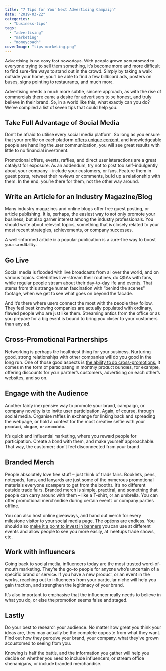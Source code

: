 ```yaml
---
title: "7 Tips for Your Next Advertising Campaign"
date: "2019-03-22"
categories: 
  - "business-tips"
tags: 
  - "advertising"
  - "marketing"
  - "moneycoach"
coverImage: "tips-marketing.png"
---
```


Advertising is no easy feat nowadays. With people grown accustomed to everyone trying to sell them something, it’s become more and more difficult to find sure-fire ways to stand out in the crowd. Simply by taking a walk outside your home, you’ll be able to find a few billboard ads, posters on buses, signs pointing to restaurants, and much more.

Advertising needs a much more subtle, sincere approach, as with the rise of commercials there came a desire for advertisers to be honest, and truly believe in their brand. So, in a world like this, what exactly can you do? We’ve compiled a list of seven tips that could help you.

## Take Full Advantage of Social Media

Don’t be afraid to utilise every social media platform. So long as you ensure that your profile on each platform [offers unique content](https://buffer.com/library/what-to-post-on-each-social-media-platform), and knowledgeable people are handling the user communication, you will see great results with little to no financial investment.

Promotional offers, events, raffles, and direct user interactions are a great catalyst for exposure. As an addendum, try not to post too self-indulgently about your company – include your customers, or fans. Feature them in guest posts, retweet their reviews or comments, build up a relationship with them. In the end, you’re there for them, not the other way around.

## Write an Article for an Industry Magazine/Blog

Many industry magazines and online blogs offer free guest posting, or article publishing. It is, perhaps, the easiest way to not only promote your business, but also garner interest among the industry professionals. You should write about relevant topics, something that is closely related to your most recent strategies, achievements, or company successes.

A well-informed article in a popular publication is a sure-fire way to boost your credibility.

## Go Live

Social media is flooded with live broadcasts from all over the world, and on various topics. Celebrities live-stream their routines, do Q&As with fans, while regular people stream about their day-to-day life and events. That stems from this strange human fascination with “behind the scenes" footage, when we get to see what goes on beyond the facade.

And it’s there where users connect the most with the people they follow. They feel best knowing companies are actually populated with ordinary, flawed people who are just like them. Streaming antics from the office or as you prepare for a big event is bound to bring you closer to your customers than any ad.

## Cross-Promotional Partnerships

Networking is perhaps the healthiest thing for your business. Nurturing good, strong relationships with other companies will do you good in the long run. One of those good aspects is [the ability to do cross-promotions.](https://www.thebalancesmb.com/attract-more-customers-through-cross-promotion-2947163) It comes in the form of participating in monthly product bundles, for example, offering discounts for your partner’s customers, advertising on each other’s websites, and so on.

## Engage with the Audience

Another fairly inexpensive way to promote your brand, campaign, or company novelty is to invite user participation. Again, of course, through social media. Organise raffles in exchange for linking back and spreading the webpage, or hold a contest for the most creative selfie with your product, slogan, or anecdote.

It’s quick and influential marketing, where you reward people for participation. Create a bond with them, and make yourself approachable. That way, the customers don’t feel disconnected from your brand.

## Branded Merch

People absolutely love free stuff – just think of trade fairs. Booklets, pens, notepads, fans, and lanyards are just some of the numerous promotional materials everyone scampers to get from the booths. It’s no different outside trade fairs. Branded merch is simple, practical, and something that people can carry around with them – like a T-shirt, or an umbrella. You can offer promotional merchandise during certain events or company parties offline.

[](https://inktale.com/kraideral/moneycoach-typeface)You can also host online giveaways, and hand out merch for every milestone visitor to your social media page. The options are endless. You should also [make it a point to invest in banners](https://www.printroom.ie/double-sided-pullup-banner/) you can use at different events and allow people to see you more easily, at meetups trade shows, etc.

## Work with influencers

Going back to social media, influencers today are the most trusted word-of-mouth marketing. They’re the go-to people for anyone who’s uncertain of a specific brand or service. If you have a new product, or an event in the works, reaching out to influencers from your particular niche will help you gain traction, and strengthen the legitimacy of your brand.

It’s also important to emphasise that the influencer really needs to believe in what you do, or else the promotion seems false and staged.

## Lastly

Do your best to research your audience. No matter how great you think your ideas are, they may actually be the complete opposite from what they want. Find out how they perceive your brand, your company, what they’ve grown accustomed to seeing from you.

Knowing is half the battle, and the information you gather will help you decide on whether you need to include influencers, or stream office shenanigans, or include branded merchandise.
